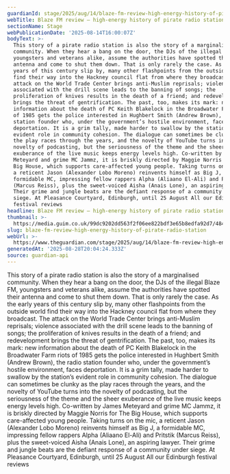 ```yaml
---
guardianId: stage/2025/aug/14/blaze-fm-review-high-energy-history-of-pirate-radio-station
webTitle: Blaze FM review – high-energy history of pirate radio station
sectionName: Stage
webPublicationDate: '2025-08-14T16:00:07Z'
bodyText: >-
  This story of a pirate radio station is also the story of a marginalised
  community. When they hear a bang on the door, the DJs of the illegal Blaze FM,
  youngsters and veterans alike, assume the authorities have spotted their
  antenna and come to shut them down. That is only rarely the case. As the early
  years of this century slip by, many other flashpoints from the outside world
  find their way into the Hackney council flat from where they broadcast. The
  attack on the World Trade Center brings anti-Muslim reprisals; violence
  associated with the drill scene leads to the banning of songs; the
  proliferation of knives results in the death of a friend; and redevelopment
  brings the threat of gentrification. The past, too, makes its mark: new
  information about the death of PC Keith Blakelock in the Broadwater Farm riots
  of 1985 gets the police interested in Hughbert Smith (Andrew Brown), the radio
  station founder who, under the government’s hostile environment, faces
  deportation. It is a grim tally, made harder to swallow by the station’s
  evident role in community cohesion. The dialogue can sometimes be clunky as
  the play races through the years, and the novelty of YouTube turns into the
  novelty of podcasting, but the seriousness of the theme and the sheer
  exuberance of the live music keeps energy levels high. Co-written by James
  Meteyard and grime MC Jammz, it is briskly directed by Maggie Norris for The
  Big House, which supports care-affected young people. Taking turns on the mic,
  a reticent Jason (Alexander Lobo Moreno) reinvents himself as Big J, a
  formidable MC, impressing fellow rappers Alpha (Aliaano El-Ali) and Pritstik
  (Marcus Reiss), plus the sweet-voiced Aisha (Anais Lone), an aspiring lawyer.
  Their grime and jungle beats are the defiant response of a community under
  siege. At Pleasance Courtyard, Edinburgh, until 25 August All our Edinburgh
  festival reviews
headline: Blaze FM review – high-energy history of pirate radio station
thumbnail: >-
  https://media.guim.co.uk/99dc9202dd563f2f06ee822bdf3e65b8edfa92d7/484_0_4840_3872/500.jpg
slug: blaze-fm-review-high-energy-history-of-pirate-radio-station
webUrl: >-
  https://www.theguardian.com/stage/2025/aug/14/blaze-fm-review-high-energy-history-of-pirate-radio-station
generatedAt: '2025-08-28T20:04:24.333Z'
source: guardian-api
---
```

This story of a pirate radio station is also the story of a marginalised community. When they hear a bang on the door, the DJs of the illegal Blaze FM, youngsters and veterans alike, assume the authorities have spotted their antenna and come to shut them down. That is only rarely the case. As the early years of this century slip by, many other flashpoints from the outside world find their way into the Hackney council flat from where they broadcast. The attack on the World Trade Center brings anti-Muslim reprisals; violence associated with the drill scene leads to the banning of songs; the proliferation of knives results in the death of a friend; and redevelopment brings the threat of gentrification. The past, too, makes its mark: new information about the death of PC Keith Blakelock in the Broadwater Farm riots of 1985 gets the police interested in Hughbert Smith (Andrew Brown), the radio station founder who, under the government’s hostile environment, faces deportation. It is a grim tally, made harder to swallow by the station’s evident role in community cohesion. The dialogue can sometimes be clunky as the play races through the years, and the novelty of YouTube turns into the novelty of podcasting, but the seriousness of the theme and the sheer exuberance of the live music keeps energy levels high. Co-written by James Meteyard and grime MC Jammz, it is briskly directed by Maggie Norris for The Big House, which supports care-affected young people. Taking turns on the mic, a reticent Jason (Alexander Lobo Moreno) reinvents himself as Big J, a formidable MC, impressing fellow rappers Alpha (Aliaano El-Ali) and Pritstik (Marcus Reiss), plus the sweet-voiced Aisha (Anais Lone), an aspiring lawyer. Their grime and jungle beats are the defiant response of a community under siege. At Pleasance Courtyard, Edinburgh, until 25 August All our Edinburgh festival reviews
